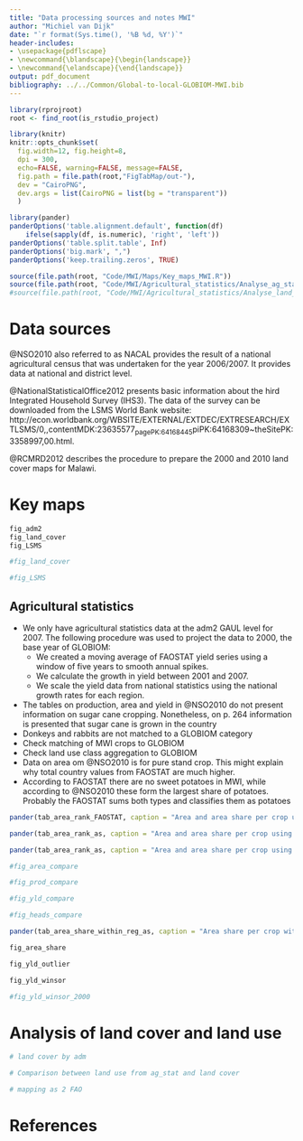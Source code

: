 ```yaml
---
title: "Data processing sources and notes MWI"
author: "Michiel van Dijk"
date: "`r format(Sys.time(), '%B %d, %Y')`"
header-includes:
- \usepackage{pdflscape}
- \newcommand{\blandscape}{\begin{landscape}}
- \newcommand{\elandscape}{\end{landscape}}
output: pdf_document
bibliography: ../../Common/Global-to-local-GLOBIOM-MWI.bib
---
```


```r
library(rprojroot)
root <- find_root(is_rstudio_project)

library(knitr)
knitr::opts_chunk$set(
  fig.width=12, fig.height=8,
  dpi = 300,
  echo=FALSE, warning=FALSE, message=FALSE,
  fig.path = file.path(root,"FigTabMap/out-"),
  dev = "CairoPNG",
  dev.args = list(CairoPNG = list(bg = "transparent"))
  )

library(pander)
panderOptions('table.alignment.default', function(df)
    ifelse(sapply(df, is.numeric), 'right', 'left'))
panderOptions('table.split.table', Inf)
panderOptions('big.mark', ",")
panderOptions('keep.trailing.zeros', TRUE)

source(file.path(root, "Code/MWI/Maps/Key_maps_MWI.R"))
source(file.path(root, "Code/MWI/Agricultural_statistics/Analyse_ag_stat_MWI.R"))
#source(file.path(root, "Code/MWI/Agricultural_statistics/Analyse_land_MWI.R"))
```

# Data sources
@NSO2010 also referred to as NACAL provides the result of a national agricultural census that was undertaken for the year 2006/2007. It provides data at national and district level. 

@NationalStatisticalOffice2012 presents basic information about the hird Integrated Household Survey (IHS3). The data of the survey can be downloaded from the LSMS World Bank website: http://econ.worldbank.org/WBSITE/EXTERNAL/EXTDEC/EXTRESEARCH/EXTLSMS/0,,contentMDK:23635577~pagePK:64168445~piPK:64168309~theSitePK:3358997,00.html. 

@RCMRD2012 describes the procedure to prepare the 2000 and 2010 land cover maps for Malawi.

# Key maps

\blandscape
```r
fig_adm2
fig_land_cover
fig_LSMS
```
\elandscape


```r
#fig_land_cover
```

```r
#fig_LSMS
```


## Agricultural statistics
- We only have agricultural statistics data at the adm2 GAUL level for 2007. The following procedure was used to project the data to 2000, the base year of GLOBIOM:
  + We created a moving average of FAOSTAT yield series using a window of five years to smooth annual spikes.
  + We calculate the growth in yield between 2001 and 2007.
  + We scale the yield data from national statistics using the national growth rates for each region.
- The tables on production, area and yield in @NSO2010 do not present information on sugar cane cropping. Nonetheless, on p. 264 information is presented that sugar cane is grown in the country  
- Donkeys and rabbits are not matched to a GLOBIOM category
- Check matching of MWI crops to GLOBIOM
- Check land use class aggregation to GLOBIOM
- Data on area om @NSO2010 is for pure stand crop. This might explain why total country values from FAOSTAT are much higher.
- According to FAOSTAT there are no sweet potatoes in MWI, while according to @NSO2010 these form the largest share of potatoes. Probably the FAOSTAT sums both types and classifies them as potatoes


\blandscape
```r
pander(tab_area_rank_FAOSTAT, caption = "Area and area share per crop using FAOSTAT (2000)")
```

\pagebreak
```r
pander(tab_area_rank_as, caption = "Area and area share per crop using national agricultural statistics (2007)")
```

\pagebreak
```r
pander(tab_area_rank_as, caption = "Area and area share per crop using Agro-maps (2000)")
```

\pagebreak
```r
#fig_area_compare
```

\pagebreak
```r
#fig_prod_compare
```

\pagebreak
```r
#fig_yld_compare
```

\pagebreak
```r
#fig_heads_compare
```

\pagebreak
\footnotesize
```r
pander(tab_area_share_within_reg_as, caption = "Area share per crop within adm using national agricultural statistics")
```
\normalsize

\pagebreak
```r
fig_area_share
```

\pagebreak
```r
fig_yld_outlier
```

\pagebreak
```r
fig_yld_winsor
```

\pagebreak
```r
#fig_yld_winsor_2000
```

\elandscape


# Analysis of land cover and land use

```r
# land cover by adm
```

```r
# Comparison between land use from ag_stat and land cover
```

```r
# mapping as 2 FAO
```



# References


